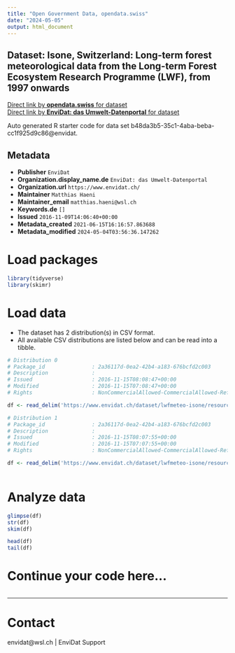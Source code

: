 ```yaml
---
title: "Open Government Data, opendata.swiss"
date: "2024-05-05"
output: html_document
---
```


## Dataset: Isone, Switzerland: Long-term forest meteorological data from the Long-term Forest Ecosystem Research Programme (LWF), from 1997 onwards



[Direct link by **opendata.swiss** for dataset](https://opendata.swiss/de/dataset/isone-switzerland-long-term-forest-meteorological-data-from-the-long-term-forest-ecosystem-rese)<br>
[Direct link by **EnviDat: das Umwelt-Datenportal** for dataset](https://www.envidat.ch/#/metadata/lwfmeteo-isone)

Auto generated R starter code for data set b48da3b5-35c1-4aba-beba-cc1f925d9c86@envidat.

## Metadata

- **Publisher** `EnviDat`
- **Organization.display_name.de** `EnviDat: das Umwelt-Datenportal`
- **Organization.url** `https://www.envidat.ch/`
- **Maintainer** `Matthias Haeni`
- **Maintainer_email** `matthias.haeni@wsl.ch`
- **Keywords.de** `[]`
- **Issued** `2016-11-09T14:06:40+00:00`
- **Metadata_created** `2021-06-15T16:16:57.863688`
- **Metadata_modified** `2024-05-04T03:56:36.147262`


# Load packages

```r

library(tidyverse)
library(skimr)

```

# Load data

-   The dataset has 2 distribution(s) in CSV format.
-   All available CSV distributions are listed below and can be read into a tibble.

```r

# Distribution 0
# Package_id               : 2a36117d-0ea2-42b4-a183-676bcfd2c003
# Description              : 
# Issued                   : 2016-11-15T08:08:47+00:00
# Modified                 : 2016-11-15T07:08:47+00:00
# Rights                   : NonCommercialAllowed-CommercialAllowed-ReferenceRequired

df <- read_delim('https://www.envidat.ch/dataset/lwfmeteo-isone/resource/a90d31c4-4c29-41a0-86b0-81e4491ba5aa')

# Distribution 1
# Package_id               : 2a36117d-0ea2-42b4-a183-676bcfd2c003
# Description              : 
# Issued                   : 2016-11-15T08:07:55+00:00
# Modified                 : 2016-11-15T07:07:55+00:00
# Rights                   : NonCommercialAllowed-CommercialAllowed-ReferenceRequired

df <- read_delim('https://www.envidat.ch/dataset/lwfmeteo-isone/resource/6194aad2-dc30-4d91-b772-5fcdf767e8cd')



```

# Analyze data

```r

glimpse(df)
str(df)
skim(df)

head(df)
tail(df)

```

# Continue your code here...

```r

```

------------------------------------------------------------------------

# Contact

envidat@wsl.ch | EnviDat Support
